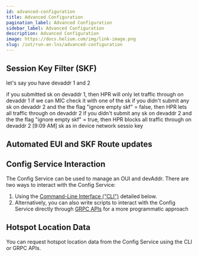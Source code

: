 ```yaml
---
id: advanced-configuration
title: Advanced Configuration
pagination_label: Advanced Configuration
sidebar_label: Advanced Configuration
description: Advanced Configuration
image: https://docs.helium.com/img/link-image.png
slug: /iot/run-an-lns/advanced-configuration
---
```





## Session Key Filter (SKF)

let's say you have devaddr 1 and 2

if you submitted sk on devaddr 1, then HPR will only let traffic through on devaddr 1 if we can MIC check it with one of the sk
if you didn't submit any sk on devaddr 2 and the the flag "ignore empty skf" = false, then HPR lets all traffic through on devaddr 2
if you didn't submit any sk on devaddr 2 and the the flag "ignore empty skf" = true, then HPR blocks all traffic through on devaddr 2
[9:09 AM]
sk as in device network sessio key

## Automated EUI and SKF Route updates

## Config Service Interaction
The Config Service can be used to manage an OUI and devAddr. There are two ways to interact with the
Config Service:

1. Using the [Command-Line Interface ("CLI")](https://github.com/helium/helium-config-service-cli)
   detailed below.
2. Alternatively, you can also write scripts to interact with the Config Service directly through
   [GRPC APIs](https://github.com/helium/proto/blob/master/src/service/iot_config.proto) for a more
   programmatic approach


## Hotspot Location Data

You can request hotspot location data from the Config Service using the CLI or GRPC APIs.